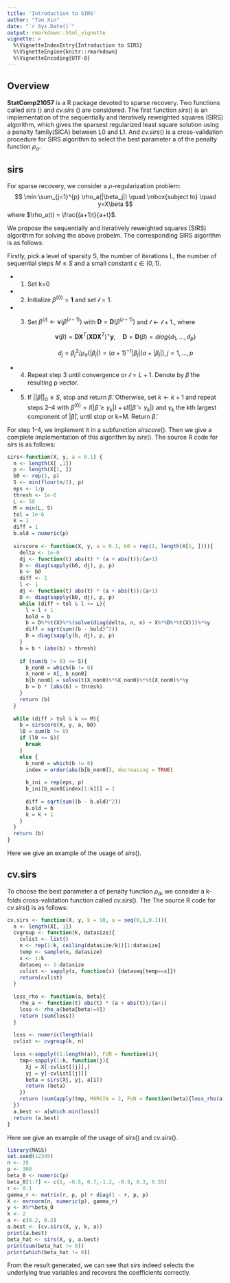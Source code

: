 ```yaml
---
title: 'Introduction to SIRS'
author: "Tan Xin"
date: "`r Sys.Date()`"
output: rmarkdown::html_vignette
vignette: >
  %\VignetteIndexEntry{Introduction to SIRS}
  %\VignetteEngine{knitr::rmarkdown}
  %\VignetteEncoding{UTF-8}
---
```


## Overview

__StatComp21057__ is a R package devoted to sparse recovery. Two functions called _sirs_ () and _cv.sirs_ () are considered. The first function _sirs_() is an implementation of the sequentially and iteratively reweighted squares (SIRS) algorithm, which gives the sparsest regularized least square solution using a penalty family(SICA) between L0 and L1. And _cv.sirs_() is a cross-validation procedure for SIRS algorithm to select the best parameter a of the penalty function $\rho_a$.


## sirs

For sparse recovery, we consider a $\rho$-regularization problem:
$$
\min \sum_{j=1}^{p} \rho_a(|\beta_j|) \quad \mbox{subject to} \quad y=X\beta
$$
where $\rho_a(t) = \frac{(a+1)t}{a+t}$.

We propose the sequentially and iteratively reweighted squares (SIRS) algorithm
for solving the above probelm. The corresponding SIRS algorithm is as follows:

Firstly, pick a level of sparsity S, the number of iterations L, the number	of sequential steps $M \leq S$ and a small constant $\epsilon \in (0,1)$.

* (1) Set k=0

* (2) Initialize ${\beta}^{(0)}=\mathbf{1}$ and set $\mathcal{l}=1$.
 
* (3) Set ${\beta}^{(\mathcal{l})} \gets \mathbf{v}({\beta}^{(\mathcal{l}-1)})$ with $\mathbf{D}=\mathbf{D}({\beta}^{(\mathcal{l}-1)})$  and $\mathcal{l} \gets \mathcal{l}+1$., where

		$$
		\mathbf{v}({\beta})=\mathbf{D}\mathbf{X}^{T}(\mathbf{X}\mathbf{D}\mathbf{X}^T)^{+}\mathbf{y},\quad \mathbf{D}=\mathbf{D}({\beta})=diag\{d_1,...,d_p\}
		$$
		
		$$
		d_j=\beta_j^2/\rho_a(|\beta_j|)=(a+1)^{-1}|\beta_j|(a+|\beta_j|),j=1,...,p
		$$

* (4) Repeat step 3 until convergence or $\mathcal{l}=L+1$. Denote by $\tilde{{\beta}}$ the resulting p vector.

* (5) If $||\tilde{{\beta}}||_0 \leq S$, stop and return $\tilde{{\beta}}$. Otherwise, set $k \gets k+1$ and repeat steps 2–4 with ${\beta}^{(0)}=I(|\tilde{{\beta}} \geq \gamma_k|)+\epsilon I(|\tilde{{\beta}}< \gamma_k|)$ and $\gamma_k$ the kth largest component of
		$|\tilde{{\beta}}|$, until stop or k=M. Return $\tilde{{\beta}}$.

For step 1-4, we implement it in a subfunction _sirscore_(). Then we give a complete implementation of this algorithm by _sirs_().
The source R code for _sirs_ is as follows:

```r
sirs<-function(X, y, a = 0.1) {
  n <- length(X[ ,1])
  p <- length(X[1, ])
  b0 <- rep(1, p)
  S <- min(floor(n/2), p)
  eps <- 1/p
  thresh <- 1e-6
  L <- 50
  M = min(L, S)
  tol = 1e-6
  k = 1
  diff = 1
  b.old = numeric(p)
  
  sirscore <- function(X, y, a = 0.1, b0 = rep(1, length(X[1, ]))){
    delta <- 1e-6
    dj <- function(t) abs(t) * (a + abs(t))/(a+1)
    D <- diag(sapply(b0, dj), p, p)
    b <- b0
    diff <- 1
    l <- 1
    dj <- function(t) abs(t) * (a + abs(t))/(a+1)
    D <- diag(sapply(b0, dj), p, p)
    while (diff > tol & l <= L){
      l = l + 1
      bold = b
      b = D%*%t(X)%*%(solve(diag(delta, n, n) + X%*%D%*%t(X)))%*%y
      diff = sqrt(sum((b - bold)^2))
      D = diag(sapply(b, dj), p, p)
    }
    b = b * (abs(b) > thresh)
    
    if (sum(b != 0) <= S){
      b_non0 = which(b != 0)
      X_non0 = X[, b_non0]
      b[b_non0] = solve(t(X_non0)%*%X_non0)%*%t(X_non0)%*%y
      b = b * (abs(b) > thresh)
    }
    return (b)
  }
  
  while (diff > tol & k <= M){
    b = sirscore(X, y, a, b0)
    l0 = sum(b != 0)
    if (l0 <= S){
      break
    }
    else {
      b_non0 = which(b != 0)
      index = order(abs(b[b_non0]), decreasing = TRUE)
      
      b_ini = rep(eps, p)
      b_ini[b_non0[index[1:k]]] = 1
      
      diff = sqrt(sum((b - b.old)^2))
      b.old = b
      k = k + 1
    }
  }
  return (b)
}
```

Here we give an example of the usage of _sirs_().

## cv.sirs

To choose the best parameter a of penalty function $\rho_a$, we consider a k-folds cross-validation function called _cv.sirs_(). The The source R code for _cv.sirs_() is as follows:

```r
cv.sirs <- function(X, y, k = 10, a = seq(0,1,0.1)){
  n <- length(X[, 1])
  cvgroup <- function(k, datasize){
    cvlist <- list()
    n <- rep(1:k, ceiling(datasize/k))[1:datasize] 
    temp <- sample(n, datasize)
    x <- 1:k
    dataseq <- 1:datasize
    cvlist <- sapply(x, function(x) {dataseq[temp==x]})
    return(cvlist)
  }
  
  loss_rho <- function(a, beta){
    rho_a <- function(t) abs(t) * (a + abs(t))/(a+1)
    loss <- rho_a(beta[beta!=0])
    return (sum(loss))
  }
  
  loss <- numeric(length(a))
  cvlist <- cvgroup(k, n)
  
  loss <-sapply((1:length(a)), FUN = function(i){
    tmp<-sapply(1:k, function(j){
      Xj = X[-cvlist[[j]],]
      yj = y[-cvlist[[j]]]
      beta = sirs(Xj, yj, a[i])
      return (beta)
    })
    return (sum(apply(tmp, MARGIN = 2, FUN = function(beta){loss_rho(a[i], beta)})))
  })
  a.best <- a[which.min(loss)]
  return (a.best)
}
```

Here we give an example of the usage of _sirs_() and _cv.sirs_().

```r
library(MASS)
set.seed(12345)
n <- 35
p <- 300
beta_0 <- numeric(p)
beta_0[1:7] <- c(1, -0.5, 0.7,-1.2, -0.9, 0.3, 0.55)
r <- 0.1
gamma_r <- matrix(r, p, p) + diag(1 - r, p, p)
X <- mvrnorm(n, numeric(p), gamma_r)
y <- X%*%beta_0
k <- 2
a <- c(0.2, 0.3)
a.best <- (cv.sirs(X, y, k, a))
print(a.best)
beta_hat <- sirs(X, y, a.best)
print(sum(beta_hat != 0))
print(which(beta_hat != 0))
```

From the result generated, we can see that _sirs_ indeed selects the underlying true variables and recovers the coefficients correctly.